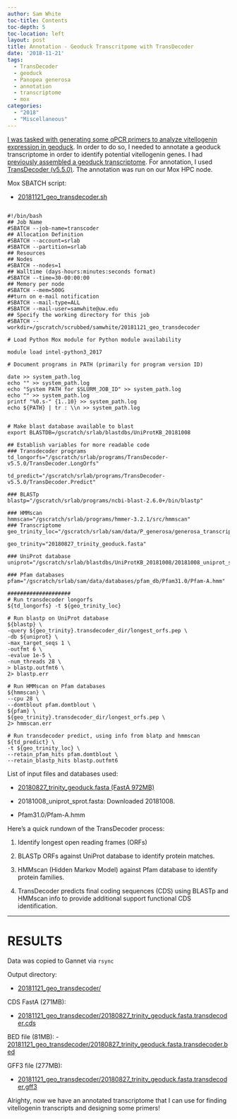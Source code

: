 ```yaml
---
author: Sam White
toc-title: Contents
toc-depth: 5
toc-location: left
layout: post
title: Annotation - Geoduck Transcritpome with TransDecoder
date: '2018-11-21'
tags:
  - TransDecoder
  - geoduck
  - Panopea generosa
  - annotation
  - transcriptome
  - mox
categories:
  - "2018"
  - "Miscellaneous"
---
```

[I was tasked with generating some qPCR primers to analyze vitellogenin expression in geoduck](https://github.com/RobertsLab/resources/issues/491). In order to do so, I needed to annotate a geoduck transcriptome in order to identify potential vitellogenin genes. I had [previously assembled a geoduck transcriptome](https://robertslab.github.io//sams-notebook/2018/09/04/transcriptome-assembly-geoduck-rnaseq-data.html). For annotation, I used [TransDecoder (v5.5.0)](https://github.com/TransDecoder/TransDecoder/wiki). The annotation was run on our Mox HPC node.


Mox SBATCH script:

- [20181121_geo_transdecoder.sh](https://gannet.fish.washington.edu/Atumefaciens/20181121_geo_transdecoder/20181121_geo_transdecoder.sh)

<pre><code>
#!/bin/bash
## Job Name
#SBATCH --job-name=transcoder
## Allocation Definition
#SBATCH --account=srlab
#SBATCH --partition=srlab
## Resources
## Nodes
#SBATCH --nodes=1
## Walltime (days-hours:minutes:seconds format)
#SBATCH --time=30-00:00:00
## Memory per node
#SBATCH --mem=500G
##turn on e-mail notification
#SBATCH --mail-type=ALL
#SBATCH --mail-user=samwhite@uw.edu
## Specify the working directory for this job
#SBATCH --workdir=/gscratch/scrubbed/samwhite/20181121_geo_transdecoder

# Load Python Mox module for Python module availability

module load intel-python3_2017

# Document programs in PATH (primarily for program version ID)

date >> system_path.log
echo "" >> system_path.log
echo "System PATH for $SLURM_JOB_ID" >> system_path.log
echo "" >> system_path.log
printf "%0.s-" {1..10} >> system_path.log
echo ${PATH} | tr : \\n >> system_path.log


# Make blast database available to blast
export BLASTDB=/gscratch/srlab/blastdbs/UniProtKB_20181008

## Establish variables for more readable code
### Transdecoder programs
td_longorfs="/gscratch/srlab/programs/TransDecoder-v5.5.0/TransDecoder.LongOrfs"

td_predict="/gscratch/srlab/programs/TransDecoder-v5.5.0/TransDecoder.Predict"

### BLASTp
blastp="/gscratch/srlab/programs/ncbi-blast-2.6.0+/bin/blastp"

### HMMscan
hmmscan="/gscratch/srlab/programs/hmmer-3.2.1/src/hmmscan"
### Transcriptome
geo_trinity_loc="/gscratch/srlab/sam/data/P_generosa/generosa_transcriptomes/20180827_trinity_geoduck.fasta"

geo_trinity="20180827_trinity_geoduck.fasta"

### UniProt database
uniprot="/gscratch/srlab/blastdbs/UniProtKB_20181008/20181008_uniprot_sprot.fasta"

### Pfam databases
pfam="/gscratch/srlab/sam/data/databases/pfam_db/Pfam31.0/Pfam-A.hmm"

####################
# Run transdecoder longorfs
${td_longorfs} -t ${geo_trinity_loc}

# Run blastp on UniProt database
${blastp} \
-query ${geo_trinity}.transdecoder_dir/longest_orfs.pep \
-db ${uniprot} \
-max_target_seqs 1 \
-outfmt 6 \
-evalue 1e-5 \
-num_threads 28 \
> blastp.outfmt6 \
2> blastp.err

# Run HMMscan on Pfam databases
${hmmscan} \
--cpu 28 \
--domtblout pfam.domtblout \
${pfam} \
${geo_trinity}.transdecoder_dir/longest_orfs.pep \
2> hmmscan.err

# Run transdecoder predict, using info from blatp and hmmscan
${td_predict} \
-t ${geo_trinity_loc} \
--retain_pfam_hits pfam.domtblout \
--retain_blastp_hits blastp.outfmt6
</code></pre>

List of input files and databases used:

- [20180827_trinity_geoduck.fasta (FastA 972MB)](https://owl.fish.washington.edu/Athaliana/20180827_trinity_geoduck_RNAseq/Trinity.fasta)

- 20181008_uniprot_sprot.fasta: Downloaded 20181008.

- Pfam31.0/Pfam-A.hmm

Here's a quick rundown of the TransDecoder process:

1. Identify longest open reading frames (ORFs)

2. BLASTp ORFs against UniProt database to identify protein matches.

3. HMMscan (Hidden Markov Model) against Pfam database to identify protein families.

4. TransDecoder predicts final coding sequences (CDS) using BLASTp and HMMscan info to provide additional support functional CDS identification.

---
# RESULTS
Data was copied to Gannet via ```rsync```

Output directory:

- [20181121_geo_transdecoder/](https://gannet.fish.washington.edu/Atumefaciens/20181121_geo_transdecoder/)

CDS FastA (271MB):

- [20181121_geo_transdecoder/20180827_trinity_geoduck.fasta.transdecoder.cds](https://gannet.fish.washington.edu/Atumefaciens/20181121_geo_transdecoder/20180827_trinity_geoduck.fasta.transdecoder.cds)

BED file (81MB):
- [20181121_geo_transdecoder/20180827_trinity_geoduck.fasta.transdecoder.bed](https://gannet.fish.washington.edu/Atumefaciens/20181121_geo_transdecoder/20180827_trinity_geoduck.fasta.transdecoder.bed)

GFF3 file (277MB):

- [20181121_geo_transdecoder/20180827_trinity_geoduck.fasta.transdecoder.gff3](https://gannet.fish.washington.edu/Atumefaciens/20181121_geo_transdecoder/20180827_trinity_geoduck.fasta.transdecoder.gff3)

Alrighty, now we have an annotated transcriptome that I can use for finding vitellogenin transcripts and designing some primers!
